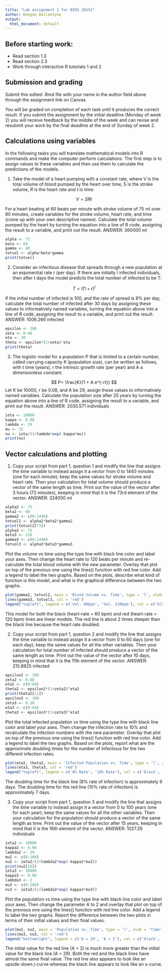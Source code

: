 ```yaml
---
title: "Lab assignment 1 for BIOS 20152"
author: Keegan Ballantyne
output:
  html_document: default
---
```


## Before starting work:

* Read section 1.3 
* Read section 2.3
* Work through interactive R tutorials 1 and 2


## Submission and grading

Submit this edited .Rmd file with your name in the author field above through the assignment link on Canvas. 

You will be graded on completion of each task until it produces the correct result. If you submit the assignment by the initial deadline (Monday of week 2) you will receive feedback by the middle of the week and can revise and resubmit your work by the final deadline at the end of Sunday of week 2. 

##  Calculations using variables

In the following tasks you will translate mathematical models into R commands and make the computer perform calculations. The first step is to assign values to these variables and then use them to calculate the predictions of the models.


1. Take the model of a heart pumping with a constant rate, where V is the total volume of blood pumped by the heart over time, S is the stroke volume, $R$ is the heart rate and $t$ is time:


$$ 
V = SRt
$$ 


For a heart beating at 60 beats per minute with stroke volume of 75 ml over 80 minutes, create variables for the stroke volume, heart rate, and time (come up with your own descriptive names). Calculate the total volume pumped by the heart by turning the equation into a line of R code, assigning the result to a variable, and print out the result. ANSWER: 360000 ml

```r
alpha <- 75
beta <- 60
gamma <- 80
totvol <- alpha*beta*gamma
print(totvol)
```


2. Consider an infectious disease that spreads through a new population at an exponential rate r (per day). If there are initially I infected individuals, then after t days the model predicts the total number of infected to be T:

$$ 
T = I(1+r)^t
$$

If the initial number of infected is 100, and the rate of spread is 8% per day, calculate the total number of infected after 30 days by assigning these values to informatively named variables,  turning the equation above into a line of R code,  assigning the result to a variable, and print out the result. ANSWER: 1006.266 infected

```r
epsilon <- 100
zeta <- 0.08
eta <- 30
theta <- epsilon*(1+zeta)^eta
print(theta) 
```


3. The logistic model for a population P that is limited to a certain number, called carrying capacity K (population size), can be written as follows, with t time (years), r the intrinsic growth rate (per year) and A a dimensionless constant.

$$
P= \frac{K}{1 + A e^{-rt}}
$$
Let K be 10000, r be 0.08, and A be 29, assign these values to informatively named variables. Calculate the population size after 25 years by turning the equation above into a line of R code,  assigning the result to a variable, and print out the result. ANSWER: 2030.571 individuals


```r
iota <- 10000
kappa <- 0.08
lambda <- 29
mu <- 25
nu <- iota/(1+lambda*exp(-kappa*mu))
print(nu) 
```


## Vector calculations and plotting

1. Copy your script from part 1, question 1 and modify the line that assigns the time variable to instead assign it a vector from 0 to 1440 minutes (one for each minute); keep the same values for stroke volume and heart rate. Then your calculation for total volume should produce a vector of the same length as time. Print out the value of the vector after 3 hours (72 minutes), keeping in mind that it is the 73rd element of the vector. ANSWER: 324000 ml

```r
alpha2 <- 75
beta2 <- 60
gamma2 <- c(0:1440)
totvol2 <- alpha2*beta2*gamma2
print(totvol2[73])
alpha3 <- 75
beta3 <- 120
gamma3 <- c(0:1440)
totvol3 <- alpha3*beta3*gamma3
```

Plot the volume vs time using the type line with black line color and label your axes. Then change the heart rate to 120 beats per minute and re-calculate the total blood volume with the new parameter. Overlay that plot on top of the previous one using the lines() function with red line color. Add a legend to label the two graphs. Based on the plots, describe what kind of function is this model, and what is the graphical difference between the two graphs.

```r
plot(gamma2, totvol2, main = 'Blood Volume vs. Time', type = 'l', xlab = 'Time', ylab = 'Volume', ylim = c(0, 14e+06))
lines(gamma3, totvol3, col = 'red')
legend("topleft", legend = c('Vol. 60bpm', 'Vol. 120bpm'), col = c('black', 'red'), lty = 1)
```

This model for both the black (heart-rate = 60 bpm) and red (heart-rate = 120 bpm) lines are linear models. The red line is about 2 times steeper than the black line because the heart rate doubled.

2. Copy your script from part 1, question 2 and modify the line that assigns the time variable to instead assign it a vector from 0 to 60 days (one for each day); keep the same values for all the other variables. Then your calculation for total number of infected should produce a vector of the same length as time. Print out the value of the vector after 10 days, keeping in mind that it is the 11th element of the vector. ANSWER: 215.8925 infected

```r
epsilon2 <- 100
zeta2 <- 0.08
eta2 <- c(0:60)
theta2 <- epsilon2*(1+zeta2)^eta2
print(theta2[11])
epsilon3 <- 100
zeta3 <- 0.10
eta3 <- c(0:60)
theta3 <- epsilon3*(1+zeta3)^eta3
```


Plot the total infected population vs time using the type line with black line color and label your axes. Then change the infection rate to 10% and recalculate the infection numbers with the new parameter. Overlay that plot on top of the previous one using the lines() function with red line color. Add a legend to label the two graphs. Based on the plots, report what are the *approximate* doubling times for the number of infectious for the two different infection rates.

```r
plot(eta2, theta2, main = 'Infected Population vs. Time', type = 'l', xlab = 'Time', ylab = 'Number of Infected')
lines(eta3, theta3, col = 'red')
legend("topleft", legend = c('8% Rate', '10% Rate'), col = c('black', 'red'), lty = 1)
```

The doubling time for the black line (8% rate of infection) is approximately 9 days. The doubling time for the red line (10% rate of infection) is approximately 7 days.

3. Copy your script from part 1, question 3 and modify the line that assigns the time variable to instead assign it a vector from 0 to 100 years (one for each year); keep the same values for all the other variables. Then your calculation for the population should produce a vector of the same length as time. Print out the value of the vector after 15 years, keeping in mind that it is the 16th element of the vector. ANSWER: 1027.26 individuals

```r
iota2 <- 10000
kappa2 <- 0.08
lambda2 <- 29
mu2 <- c(0:100)
nu2 <- iota2/(1+lambda2*exp(-kappa2*mu2))
print(nu2[16])
iota3 <- 10000
kappa3 <- 0.08
lambda3 <- 2
mu3 <- c(0:100)
nu3 <- iota3/(1+lambda3*exp(-kappa3*mu3))
```

Plot the population vs time using the type line with black line color and label your axes. Then change the parameter A to 2 and overlay that plot on top of the previous one using the lines() function with red line color. Add a legend to label the two graphs. Report the difference between the two plots in terms of  their initial values and their final values.

```r
plot(mu2, nu2, main = 'Population vs. Time', type = 'l', xlab = 'Time', ylab = 'Population')
lines(mu3, nu3, col = 'red')
legend("bottomright", legend = c('A = 29', 'A = 2'), col = c('black', 'red'), lty = 1)
```

The initial value for the red line (A = 2) is much more greater than the initial value for the black line (A = 29). Both the red and the black lines have almost the same final value. The red line also appears to look like an upside-down j-curve whereas the black line appears to look like an s-curve.